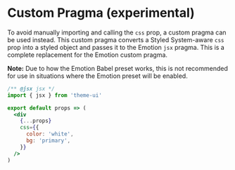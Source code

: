 

# Custom Pragma (experimental)

To avoid manually importing and calling the `css` prop, a custom pragma can be used instead.
This custom pragma converts a Styled System-aware `css` prop into a styled object and passes it to the Emotion `jsx` pragma.
This is a complete replacement for the Emotion custom pragma.

**Note:** Due to how the Emotion Babel preset works, this is not recommended for use in situations where the Emotion preset will be enabled.

```jsx
/** @jsx jsx */
import { jsx } from 'theme-ui'

export default props => (
  <div
    {...props}
    css={{
      color: 'white',
      bg: 'primary',
    }}
  />
)
```
